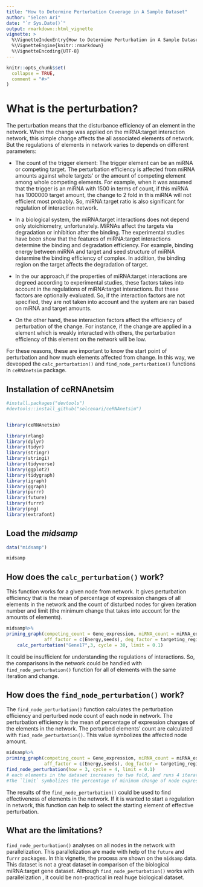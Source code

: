 ```yaml
---
title: "How to Determine Perturbation Coverage in A Sample Dataset"
author: "Selcen Ari"
date: "`r Sys.Date()`"
output: rmarkdown::html_vignette
vignette: >
  %\VignetteIndexEntry{How to Determine Perturbation in A Sample Dataset}
  %\VignetteEngine{knitr::rmarkdown}
  %\VignetteEncoding{UTF-8}
---
```


```r
knitr::opts_chunk$set(
  collapse = TRUE,
  comment = "#>"
)
```

# What is the perturbation?

The perturbation means that the disturbance efficiency of an element in the network. When the change was applied on the miRNA:target interaction network, this simple change affects the all associated elements of network. But the regulations of elements in network varies to depends on different parameters:

- The count of the trigger element: The trigger element can be an miRNA or competing target. The perturbation efficiency is affected from miRNA amounts against whole targets' or the amount of competing element among whole competing elements. For example, when it was assumed that the trigger is an miRNA with 1500 in terms of count, if this miRNA has 1000000 target amount, the change to 2 fold in this miRNA will not efficient most probably. So, miRNA:target ratio is also significant for regulation of interaction network.

- In a biological system, the miRNA:target interactions does not depend only stoichiometry, unfortunately. MiRNAs affect the targets via degradation or inhibition after the binding. The experimental studies have been show that the features of miRNA:target interactions determine the binding and degradation efficiency. For example, binding energy between miRNA and target and seed structure of miRNA determine the binding efficiency of complex. In addition, the binding region on the target affects the degradation of target. 

- In the our approach,if the properties of miRNA:target interactions are degreed according to experimental studies, these factors takes into account in the regulations of miRNA:target interactions. But these factors are optionally evaluated. So, if the interaction factors are not specified, they are not taken into account and the system are ran based on miRNA and target amounts.

- On the other hand, these interaction factors affect the efficiency of perturbation of the change. For instance, if the change are applied in a element which is weakly interacted with others, the perturbation efficiency of this element on the network will be low.

For these reasons, these are important to know the start point of perturbation and how much elements affected from change. In this way, we deveoped the `calc_perturbation()` and `find_node_perturbation()` functions in `ceRNAnetsim` package.

## Installation of ceRNAnetsim

```r
#install.packages("devtools")
#devtools::install_github("selcenari/ceRNAnetsim")


library(ceRNAnetsim)
```

```r
library(rlang)
library(dplyr)
library(tidyr)
library(stringr)
library(stringi)
library(tidyverse)
library(ggplot2)
library(tidygraph)
library(igraph)
library(ggraph)
library(purrr)
library(future)
library(furrr)
library(png)
library(extrafont)
```

## Load the *midsamp*

```r
data("midsamp")

midsamp
```

## How does the `calc_perturbation()` work?

This function works for a given node from network. It gives perturbation efficiency that is the mean of percentage of expression changes of all elements in the network and the count of disturbed nodes for given iteration number and limit (the minimum change that takes into account for the amounts of elements). 

```r
midsamp%>%
priming_graph(competing_count = Gene_expression, miRNA_count = miRNA_expression, 
              aff_factor = c(Energy,seeds), deg_factor = targeting_region)%>%
    calc_perturbation("Gene17",3, cycle = 30, limit = 0.1)
```

It could be insufficient for understanding the regulations of interactions. So, the comparisons in the network could be handled with `find_node_perturbation()` function for all of elements with the same iteration and change.

## How does the `find_node_perturbation()` work?

The `find_node_perturbation()` function calculates the perturbation efficiency and perturbed node count of each node in network. The perturbation efficiency is the mean of percentage of expression changes of the elements in the network. The perturbed elements' count are calculated with `find_node_perturbation()`. This value symbolizes the affected node amount. 

```r
midsamp%>%
priming_graph(competing_count = Gene_expression, miRNA_count = miRNA_expression, 
              aff_factor = c(Energy,seeds), deg_factor = targeting_region)%>%
find_node_perturbation(how = 3, cycle = 4, limit = 0.1) 
# each elements in the dataset increases to two fold, and runs 4 iteration. 
#The `limit` symbolizes the percentage of minimum change of node expressions.

```

The results of the `find_node_perturbation()` could be used to find effectiveness of elements in the network. If it is wanted to start a regulation in network, this function can help to select the starting element of effective perturbation.

## What are the limitations?

`find_node_perturbation()` analyses on all nodes in the network with parallelization. This parallelization are made with help of the `future` and `furrr` packages. In this vignette, the process are shown on the `midsamp` data. This dataset is not a great dataset in comparison of the biological miRNA:target gene dataset. Although `find_node_perturbation()` works with parallelization , it could be non-practical in real huge biological dataset. 


